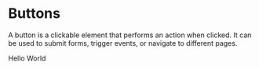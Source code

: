 # Buttons

A button is a clickable element that performs an action when clicked. It can be used to submit forms, trigger events, or navigate to different pages.

Hello World

